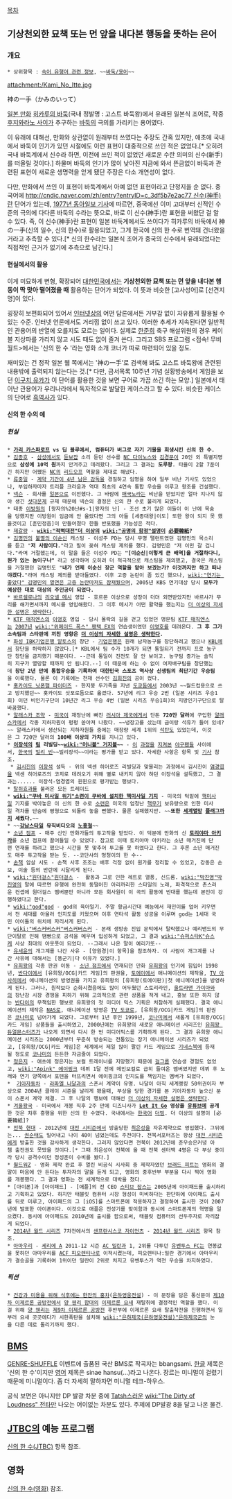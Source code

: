 [[목차]]
== 기상천외한 묘책 또는 먼 앞을 내다본 행동을 뜻하는 은어 ==
=== 개요 ===
 * 상위항목 : [[속어 유행어 관련 정보]], ~~[[바둑/용어]]~~

attachment:/Kami_No_Itte.jpg

神の一手（かみのいって）

[[일본 만화]] [[히카루의 바둑]](국내 정발명 : 고스트 바둑왕)에서 유래된 일본식 조어로, 작중 [[후지와라노 사이]]가 추구하는 [[바둑]]의 극의를 가리키는 용어였다.

이 유래에 대해선, 만화와 상관없이 원래부터 쓰였다는 주장도 간혹 있지만, 애초에 국내에서 바둑이 인기가 있던 시절에도 이런 표현이 대중적으로 쓰인 적은 없었다.[* 오히려 국내 바둑계에서 신수라 하면, 이전에 쓰인 적이 없었던 새로운 수란 의미의 신수(新手)를 떠올릴 것이다.] 하물며 바둑의 인기가 많이 낮아진 지금에 와서 뜬금없이 바둑과 관련된 표현이 새로운 생명력을 얻게 됐단 주장은 다소 개연성이 없다.

다만, 만화에서 쓰인 이 표현이 바둑계에서 아예 없던 표현이라고 단정지을 순 없다. 중국어에 [[http://cndic.naver.com/zh/entry?entryID=c_3df5b7e2ac77 신수(神手)]]란 단어가 있는데,  [http://newslibrary.naver.com/viewer/index.nhn?articleId=1977033100209204001&editNo=2&printCount=1&publishDate=1977-03-31&officeId=00020&pageNo=4&printNo=17074&publishType=00020 1977년 동아일보 기사]에 따르면, 중국에선 이미 고대부터 신적인 수준의 극의에 다다른 바둑의 수라는 뜻으로, 바로 이 신수(神手)란 표현을 써왔단 걸 알 수 있다. 즉, 이 신수(神手)란 표현이 일본 바둑계에서도 쓰이다가 히카루의 바둑에서 神の一手(신의 일수, 신의 한수)로 활용되었고, 그게 한국에 신의 한 수로 번역돼 건너왔을 거라고 추측할 수 있다.[* 신의 한수라는 일본식 조어가 중국의 신수에서 유래되었다는 직접적인 근거가 없기에 추측으로 남긴다.]
==== 현실에서의 활용 ====
이게 미묘하게 변형, 확장되어 [[대한민국]]에서는 '''기상천외한 묘책 또는 먼 앞을 내다본 행동이 딱 맞아 떨어졌을 때''' 활용하는 단어가 되었다. 이 뜻과 비슷한 [고사성어]로 [선견지명]이 있다.

굉장히 보편화되어 있어서 [[인터넷]]상의 어떤 담론에서든 거부감 없이 자유롭게 활용될 수 있는 수준. 인터넷 언론에서도 거리낌 없이 쓰고 있다. 이러한 추세가 지속된다면 일반적인 관용어의 반열에 오를지도 모르는 일이다. 실제로 [[한준희]] 축구 해설위원의 경우 케이블 지상파를 가리지 않고 시도 때도 없이 즐겨 쓴다. 그리고 SBS 프로그램 <접속! 무비월드>에서는 '신의 한 수 '라는 영화 소개 코너가 따로 마련되어 있을 정도.

재미있는 건 정작 일본 웹 쪽에서는 '神の一手'로 검색해 봐도 고스트 바둑왕에 관련된 내용밖에 출력되지 않는다는 것.[* 다만, 금서목록 10주년 기념 실황방송에서 게임을 보던 [[이구치 유카]]가 이 단어를 활용한 것을 보면 구어로 가끔 쓰긴 하는 모양.] 일본에서 태어난 관용어가 우리나라에서 독자적으로 발달한 케이스라고 할 수 있다. 비슷한 케이스의 단어로 [[흑역사]]가 있다.
==== 신의 한 수의 예 ====
===== 현실 =====
 * '''[[가리 카스파로프]] vs 딥 블루에서, 컴퓨터가 버그로 자기 기물을 희생시킨 신의 한 수.'''
 * [[김종호]] - [[삼성 라이온즈|삼성]]에서도 [[듣보잡]] 소리 듣던 선수를 [[NC 다이노스]]와 [[김경문]]이 20인 외 특별지명으로 '''삼성에 10억 원'''까지 안겨주고 데려왔다. 그리고 그 결과는 '''도루왕'''. 타율이 2할 7푼이긴 하지만 어쨌든 [[NC 다이노스|NC]]의 [[테이블 세터|리드오프]] 역할을 제대로 해냈다.
 * [[류중일]] - [[선동렬|계약 기간이 4년 남은 감독]]을 경질하고 임명을 하여 일부 비난 기사도 있었으나, 부임하자마자 트리플 크라운과 역대 최초의 4연속 통합 우승을 이루고 왕조를 건설했다.
 * [[넥슨]] - 회사를 [[일본]]으로 이전했다. 그 바람에 [[매국노]]라는 비난을 받았지만 얼마 지나지 않아 생긴 [[셧다운제]] 규제 때문에 넥슨의 결정은 신의 한 수로 불리게 되었다.
 * 태종 [[이방원]]의 [왕자의%20난#s-1|왕자의 난] - 조선 초기 많은 이들이 이 난에 목숨을 당했지만 이방원이 임금에 안 올랐다면 그의 아들 [세종대왕|이도] 또한 왕이 되지 못 했을것이고 [훈민정음]이 만들어졌다 한들 반포했을 가능성은 적다.
 * [[제갈량]] - '''[[wiki:"적벽대전"더 이상의]] [[wiki:"공명의 함정"설명이]] [[必要韓紙]]?'''
 * [[김명민]]의 [[불멸의 이순신]] 캐스팅 - 이성주 PD는 당시 무명 탤런트였던 김명민의 목소리를 듣고 "'''저 사람이다.'''"라고 필이 꽂혀 캐스팅 제의를 했다. 김명민은 "저 이민 갈 겁니다."라며 거절했는데, 이 말을 들은 이성주 PD는 '''"[이순신|이렇게 큰 배역]을 거절하다니, 뭔가 있는 놈이구나"''' 라고 생각하며 오히려 더 적극적으로 캐스팅을 제의했고, 결국은 캐스팅을 거절했던 김명민도 "'''내가 언제 이순신 장군 역할을 맡아 보겠는가? 이것까지만 하고 떠나야겠다.'''"라며 캐스팅 제의를 받아들였다. 이후 고증 논란이 좀 있긴 했으나, [[wiki:"연기는 좋았다" 김명민의 열연은 고증 논란마저도 잠재웠으며]], 2005년 KBS 연기대상 당시 '''모두가 예상한 대로 대상의 주인공이 되었다.''' 
 * [[바르셀로나]]의 [[리오넬 메시]] 영입 - 호르몬 이상으로 성장이 더뎌 외면받았지만 바르샤가 무리를 해가면서까지 메시를 영입해왔다. 그 이후 메시가 어떤 활약을 했는지는 [[더 이상의 자세한 설명은 생략한다]].
 * [[KTF 매직엔스]]의 [[이영호]] 영입 - 당시 몰락의 길을 걷고 있었던 명문팀 [[KTF 매직엔스]]는 [[2007년]] [[wiki:"위메이드 폭스" 팬택 EX]]의 연습생이였던 [[이영호]]를 데려온다. '''그 후 그가 소속팀과 스타판에 끼친 영향은 [[더 이상의 자세한 설명은 생략한다]].'''
 * [[화성 IBK기업은행 알토스]]의 창단 - [[기업은행]]은 원래 남자농구를 창단하려고 했으나 [[KBL]]에서 창단을 허락하지 않았다.[* KBL에서 팀 수가 10개가 되면 통일되기 전까지 프로 농구단 창단을 금지했기 때문이다. --근데 통일이 진전도 잘 안 보이고. 농구팀 증가는 솔직히 지구가 멸망할 때까지 안 됩니다.--] 이 때문에 하는 수 없이 여자배구팀을 창단했는데 '''창단 2년 만에 통합우승을 기록하여 대한민국 스포츠 역사상 신생팀의 최단기간 우승팀'''을 이룩했다. 물론 이 기록에는 천재 선수인 [[김희진]]의 공이 컸다.
 * [[홋카이도 닛폰햄 파이터즈]] - 한지붕 두가족을 지낸 [[도쿄돔]]에서 2003년 ~~월드컵용으로 쓰고 방치했던~~ 홋카이도 삿포로돔으로 옮겼다. 57년에 리그 우승 2번 (일본 시리즈 우승1회) 이던 비인기구단이 10년간 리그 우승 4번 (일본 시리즈 우승1회)의 지방인기구단으로 탈바꿈했다. 
 * [[알래스카 조약]] - [[미국]]이 재정난에 빠진 [[러시아 제국]]에게서 단돈 '''720만 달러'''에 구입한 [[알래스카]]에서 각종 지하자원이 펑펑 쏟아져 나왔다. ~~냉장고를 샀는데 금이랑 석유가 들어 있네?~~ 알래스카에서 생산되는 지하자원들 중에는 매장량 세계 1위의 [[석탄]]도 있었는데, 이것은 그 720만 달러의 '''100배 이상의 가치'''를 지니고 있다.
 * '''[[이장석]]의 [[넥센 히어로즈|팀]] 리빌딩~~[[wiki:"머니볼" 거지볼]]~~''' - [[현대 유니콘스|이]] [[넥센%20히어로즈/2011년|과]][[넥센%20히어로즈/2012년|정]][[넥센%20히어로즈/2013년|을]] [[한국프로야구/2013년 포스트시즌|지켜본]] [[야구]]팬들 사이에서, [[한국프로야구|한국]]의 [[빌리 빈]]~~빌리장석~~이라는 평가를 받고 있다. 자세한 사항은 항목 및 [http://news.naver.com/main/read.nhn?mode=LPOD&mid=etc&oid=295&aid=0000001103 기사] 참조.
  * [[김시진]]의 [[이장석]] 설득 - 위의 넥센 히어로즈 리빌딩과 맞물리는 과정에서 김시진이 [[염경엽]]을 넥센 히어로즈의 코치로 데려오기 위해 별로 내키지 않아 하던 이장석을 설득했고, 그 결과는...... 이장석-염경엽의 윈윈으로 평가받는 행보다.
 * [[탈쥐효과]]를 불러온 모든 트레이드
 * '''[[wiki:"쿠바 미사일 위기"소련이 쿠바에 설치한 핵미사일 기지]]''' - 미국의 턱밑에 [[핵미사일]] 기지를 박아놓은 이 신의 한 수로 [[소련]]은 미국의 엄청난 [[핵무기]] 보유량으로 인한 미사일 격차를 단숨에 평형으로 되돌려 놓을 뻔했다. 물론 실패했지만. ~~'''또한 [[세계멸망]] [[플래그]]까지 세웠다.'''~~
 * ~~'''[[강남스타일]] 뮤직비디오의 [[노홍철]]'''~~
 * [[소년 점프]] - 매주 신인 만화가들의 투고작을 받았다. 이 덕분에 만화의 신 '''[[토리야마 아키라]]'''를 소년 점프에 끌어들일 수 있었다. 참고로 이때 토리야마 아키라는 소년 매거진에 단편 연재를 하려고 했으나 시간을 못 맞추어 투고를 못 하였다고 한다. 그 후론 소년 매거진도 매주 투고작을 받는 듯. --코단샤의 멍청이의 한 수--
 * [[손책]] 암살 시도 - 손책 사후 조조는 배후 걱정 없이 원가를 정리할 수 있었고, 강동은 손보, 이술 등의 반란에 시달리게 된다.
 * [[wiki:"원더걸스"원더걸스]] - <Tell Me> 활동과 그로 인한 레트로 열풍, 신드롬. [[wiki:"박진영"박진영]]의 말에 따르면 유행에 완전히 동떨어진 아리까리한 스타일의 노래, 파격적으로 촌스러운 컨셉에 원더걸스 멤버뿐만 아니라 모든 회사원이 이 곡의 활동에 반대를 했는데 본인이 강행하였다고 한다.
 * [[wiki:"god"god]] - god의 육아일기. 주말 황금시간대 예능에서 재민이를 업어 키우면서 전 세대를 아울러 인지도를 키웠으며 이후 연타석 활동 성공을 이루며 god는 1세대 국민 아이돌의 위치에 자리서게 된다.
 * [[wiki:"버스커버스커"버스커버스커]] - 본래 생방송 진입 문턱에서 탈락했으나 예리밴드의 무단이탈로 인해 땜빵으로 공석을 메우며 입성하게 되었고, 그 결과 [[wiki:"슈퍼스타K"슈스케]] 사상 최대의 아웃풋이 되었다. --그래서 나온 말이 예리가또--
 * [[유세윤]]의 개그계를 나간 사유 - [양원경|이 항목]을 참조하자. 이 사람이 개그계를 나간 사유에 대해서는 [똥군기|다 이유가 있었다.]
 * [[유희왕]]의 각종 판권 이동 - [[소년 점프]]에서 연재되던 만화 [[유희왕]]의 인기에 힘입어 1998년, [[반다이]]에서 [유희왕/OCG|카드 게임]의 판권을, [[토에이]]에서 애니메이션의 제작을, [[TV 아사히]]에서 애니메이션의 방영권을 가지고 유희왕의 [유희왕(토에이판)|첫 애니메이션]을 방영하게 된다. 그러나, 원작보다 순화시켰음에도 많이 어두웠던 스토리라인, [[울트라맨 가이아]]와의 장난감 시장 경쟁을 피하기 위해 고의적으로 관련 상품을 적게 내고, 홍보 또한 하지 않는 [[반다이]]의 무책임한 행보로 유희왕의 첫 미디어 믹스 기획은 처참하게 실패했다. 결국 애니메이션의 제작은 [[NAS]]로, 애니메이션 방영은 [[TV 도쿄]]로, [유희왕/OCG|카드 게임]의 판권은 [[코나미]]로 넘어가게 되었다. 그로부터 1년 후인 1999년, [[코나미]]에서 새롭게 [유희왕/OCG|카드 게임] 상품들을 출시하였고, 2000년에는 유희왕의 새로운 애니메이션 시리즈인 [[유희왕 듀얼몬스터즈]]가 나오게 되면서 다시 한 번 미디어믹스를 기획하게 된다. 그 결과 유희왕 애니메이션 시리즈는 2000년부터 꾸준히 방송되는 전통있는 장기 애니메이션 시리즈가 되었고, [유희왕/OCG|카드 게임]은 세계에서 제일 많이 팔린 카드 게임으로 [[기네스북]]에 등재될 정도로 [[코나미]]의 든든한 자금줄이 되었다.
 * [[정은지]] - 애초에 정은지는 보컬 트레이너를 지망했기 때문에 [[걸그룹]] 연습생 경험도 없었고, [[wiki:"Apink" 에이핑크]] 데뷔 1달 전에 메인보컬로 급히 들여온 멤버였지만 데뷔 후 노래와 연기 양쪽에서 포텐을 터뜨리면서 에이핑크의 인지도를 책임지는 멤버가 되었다. 
 *  [[기아자동차]] - [[라파엘 나달]]과의 스폰서 계약이 유명. 나달이 아직 세계랭킹 50위권이자 부상으로 2004년 클레이 시즌을 날리게 됐을때, 부상을 당한 경기를 본 기아자동차 높으신 분이 스폰서 계약 체결. 그 후 나달의 행보에 대해선 [[더 이상의 자세한 설명은 생략한다]].
 * [[겨울왕국]] - 미국에서 개봉 직후 2주 만에 디즈니사가 '''[[Let It Go(겨울왕국)|Let It Go]] 영상을 [[유튜브]]에 공개'''한 것은 차후 흥행을 위한 신의 한 수였다. 국내에서는 [[한국어]] [[더빙]]. 더 이상의 설명이 [必要韓紙]?
 * [[전북 현대]] - 2012년에 [[대전 시티즌]]에서 방출당한 [[최은성]]을 자유계약으로 영입했다. 그뒤에는... [[권순태]]도 밀어내고 나이 40이 넘었는데도 주전이다. 전북서포터즈는 항상 [[대전 시티즌]]에게 방출한 것을 감사하게 생각한다. 그러지 않았다면 전북이 2012년에 준우승은커녕 아챔 출전권도 못땄을 것이다.[* 그때 최은성이 전북에 올 때 전북 센터백 4명은 다 부상 중이라 당시 공격수이던 정성훈이 수비를 봤다.]
 * [[월드워Z]] - 영화 제작 완료 후 열린 비공식 시사회 중 제작자였던 [[브래드 피트]]는 영화의 결말이 마음에 안 든다는 투자자의 말을 듣게 되고, 영화의 중후반부 부분을 다시 찍어 영화를 개봉했다. 그 결과 영화는 전 세계적으로 대박을 쳤다.
 * [아이폰]과 [아이패드] - [애플]의 전 CEO [[스티브 잡스]]는 2005년에 아이패드를 출시하려고 기획하고 있었다. 하지만 태블릿 컴퓨터 시장 형성이 미비하다는 판단하에 아이패드 출시를 뒤로 미루고, 아이패드의 그 [iOS]를 스마트폰에 적용하자고 결정하여 출시한 것이 2007년에 발표한 아이폰이다. 이것으로 애플은 전성기를 맞이함과 동시에 스마트폰계의 혁명을 일으켰다. 동시에 아이패드도 2010년에 출시를 함으로써, 태블릿 컴퓨터의 선두주자로 자리잡게 되었다.
 * [[2014년 월드 시리즈]] 7차전에서의 [[샌프란시스코 자이언츠]] - [[2014년 월드 시리즈]] 항목 참조.
 * [[아마우리]] - [[세리에 A]] 2011-12 시즌 [[AC 밀란]]과 1, 2위를 다투던 [[유벤투스 FC]]는 연봉값을 못하던 아마우리를 [[ACF 피오렌티나]]로 이적시켰는데, 피오렌티나:밀란 경기에서 아마우리가 결승골을 기록하여 1위이던 밀란이 2위로 처지고 유벤투스가 역전 우승을 차지하였다.

===== 픽션 =====
 * [[건강과 미용을 위해 식후에는 한잔의 홍차]]([[은하영웅전설]]) - 이 문장을 담은 통신문이 [[제10차 이제르론 공방전]]에서 [[양 웬리 함대]]의 [[이제르론 요새]] 재탈취에 결정적인 역할을 했다. 이걸 위해 [[양 웬리]]는 [[제9차 이제르론 공방전]] 후반부에 이제르론 요새 탈출작전을 진행하면서 일부러 요새 곳곳에다가 시한폭탄을 설치해 [[wiki:"은하제국(은하영웅전설)"은하제국군]]의 눈을 다른 데로 돌리기까지 했다.

== [[BMS]] ==
[[GENRE-SHUFFLE]] 이벤트에 출품된 국산 BMS로 작곡자는 bbangsami. [[한글]] 제목은 '신의 한 수'이지만 [[영어]] 제목은 sinae hansu(...)라고 나온다. 장르는 미니멀이 걸렸기 때문에 미니멀이다. 좀 더 자세히 말하자면 미니멀 테크-하우스.

공식 보면은 아니지만 DP 발광 차분 중에 [[Tatsh]]스러운 [[wiki:"The Dirty of Loudness" 전타]]만 나오는 어이없는 차분도 있다. 주제에 DP발광 8을 달고 나온 물건.

== [[JTBC]]의 예능 프로그램 ==
[[신의 한 수(JTBC)]] 항목 참조.

== 영화 ==
[[신의 한 수(영화)]] 참조.
